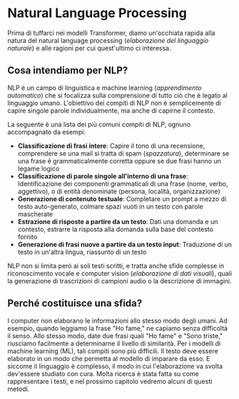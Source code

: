 # Natural Language Processing

<CourseFloatingBanner
    chapter={1}
    classNames="absolute z-10 right-0 top-0"
/>

Prima di tuffarci nei modelli Transformer, diamo un'occhiata rapida alla natura del natural language processing (*elaborazione del linguaggio naturale*) e alle ragioni per cui quest'ultimo ci interessa.

## Cosa intendiamo per NLP?

NLP è un campo di linguistica e machine learning (*apprendimento automatico*) che si focalizza sulla comprensione di tutto ciò che è legato al linguaggio umano. L'obiettivo dei compiti di NLP non è semplicemente di capire singole parole individualmente, ma anche di capirne il contesto.

La seguente è una lista dei più comuni compiti di NLP, ognuno accompagnato da esempi:

- **Classificazione di frasi intere**: Capire il tono di una recensione, comprendere se una mail si tratta di spam (*spazzatura*), determinare se una frase è grammaticalmente corretta oppure se due frasi hanno un legame logico
- **Classificazione di parole singole all'interno di una frase**: Identificazione dei componenti grammaticali di una frase (nome, verbo, aggettivo), o di entità denominate (persona, località, organizzazione)
- **Generazione di contenuto testuale**: Completare un prompt a mezzo di testo auto-generato, colmare spazi vuoti in un testo con parole mascherate
- **Estrazione di risposte a partire da un testo**: Dati una domanda e un contesto, estrarre la risposta alla domanda sulla base del contesto fornito
- **Generazione di frasi nuove a partire da un testo input**: Traduzione di un testo in un'altra lingua, riassunto di un testo

NLP non si limita però ai soli testi scritti, e tratta anche sfide complesse in riconoscimento vocale e computer vision (*elaborazione di dati visuali*), quali la generazione di trascrizioni di campioni audio o la descrizione di immagini.

## Perché costituisce una sfida?

I computer non elaborano le informazioni allo stesso modo degli umani. Ad esempio, quando leggiamo la frase "Ho fame," ne capiamo senza difficoltà il senso. Allo stesso modo, date due frasi quali "Ho fame" e "Sono triste," riusciamo facilmente a determinarne il livello di similarità. Per i modelli di machine learning (ML), tali compiti sono più difficili. Il testo deve essere elaborato in un modo che permetta al modello di imparare da esso. E siccome il linguaggio è complesso, il modo in cui l'elaborazione va svolta dev'essere studiato con cura. Molta ricerca è stata fatta su come rappresentare i testi, e nel prossimo capitolo vedremo alcuni di questi metodi.
